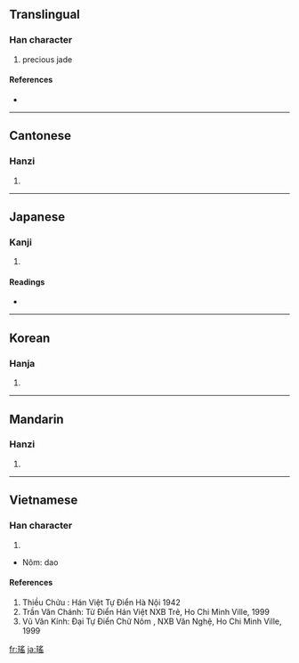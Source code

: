 {{see|瑶}}
==Translingual==

===Han character===
{{Han char|rn=96|rad=玉|as=10|sn=14|four=1717<sub>2</sub>|canj=一土月人山 (MGBOU)}}

# precious jade

====References====
* {{Han ref|kx=0739.010|dj=1149.080|hdz=21132.031|uh=7464|ud=29796}}

----

==Cantonese==

===Hanzi===
{{yue-hanzi|jyut=|y=yiu4}}

# {{defn|Cantonese}}

----

==Japanese==

===Kanji===
{{ja-kanji|grade=|rs=玉10}}

# {{defn|Japanese}}

====Readings====
* {{ja-readings|on=[[よう]] (yō)|kun=[[たま]] (tama)}}

----

==Korean==

===Hanja===
{{ko-hanja|hangeul=요|eumhun=|rv=yo|mr=yo|y=yo}}

# {{defn|Korean}}

----

==Mandarin==

===Hanzi===
{{cmn-hanzi|sim=瑶|pin=[[yáo]] ([[yao2]])|wg=yao<sup>2</sup>}}

# {{defn|Mandarin}}

----

==Vietnamese==

===Han character===
{{vi-hantu|dao}}

# {{defn|Vietnamese}}

* Nôm: dao
====References====
#Thiều Chửu : Hán Việt Tự Điển  Hà Nội 1942
#Trần Văn Chánh: Từ Điển Hán Việt NXB Trẻ, Ho Chi Minh Ville, 1999
#Vũ Văn Kính: Đại Tự Điển Chữ Nôm , NXB Văn Nghệ, Ho Chi Minh Ville, 1999
[[fr:瑤]]
[[ja:瑤]]